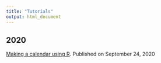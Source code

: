 ```yaml
---
title: "Tutorials"
output: html_document
---
```


## 2020

[Making a calendar using R](https://www.meltemodabas.net/tutorial/make_a_calendar). Published on September 24, 2020
